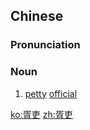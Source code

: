 ==Chinese==
{{zh-forms}}

===Pronunciation===
{{zh-pron
|m=xūlì
|c=seoi1 lei6
|cat=n
}}

===Noun===
{{zh-noun}}

# [[petty]] [[official]]

[[ko:胥吏]]
[[zh:胥吏]]